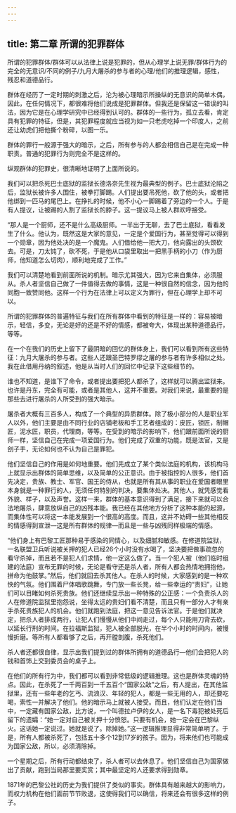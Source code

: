```yaml
---
---
---
```

title: 第二章 所谓的犯罪群体
---







所谓的犯罪群体/群体可以从法律上说是犯罪的，但从心理学上说无罪/群体行为的完全的无意识/不同的例子/九月大屠杀的参与者的心理/他们的推理逻辑，感性，残忍和道德品行。



群体在经历了一定时期的刺激之后，沦为被心理暗示所操纵的无意识的简单木偶，因此，在任何情况下，都很难将他们说成是犯罪群体。但我还是保留这一错误的叫法，因为它是在心理学研究中已经得到认可的。群体的一些行为，孤立去看，肯定具有犯罪的特征，但是，其犯罪程度就应当视为如一只老虎吃掉一个印度人，之前还让幼虎们把他撕个粉碎，以图一乐。

群体的罪行一般源于强大的暗示，之后，所有参与的人都会相信自己是在完成一种职责。普通的犯罪行为则完全不是这样的。

纵观群体的犯罪史，很清晰地证明了上面所说的。

我们可以把杀死巴士底狱的监狱长德洛奈先生视为最典型的例子。巴士底狱沦陷之后，监狱长被许多人围住，被拳打脚踢。人们提出要吊死他，砍了他的头，或者把他绑到一匹马的尾巴上。在挣扎的时候，他不小心一脚踢着了旁边的一个人。于是有人提议，让被踢的人割了监狱长的脖子。这一提议马上被人群欢呼接受。

“那人是一个厨师，还不是什么高级厨师。一半出于无聊，去了巴士底狱，看看发生了什么。他认为，既然这是大家的意见，一定是个爱国行为，甚至觉得可以得到一个勋章，因为他处决的是一个魔鬼。人们借给他一把大刀，他向露出的头颈砍去。可是，刀太钝了，砍不死，于是他从口袋里取出一把黑手柄的小刀（作为厨师，他知道怎么切肉），顺利地完成了工作。”

我们可以清楚地看到前面所说的机制。暗示尤其强大，因为它来自集体，必须服从。杀人者坚信自己做了一件值得去做的事情，这是一种很自然的信念，因为他的同胞一致赞同他。这样一个行为在法律上可以定义为罪行，但在心理学上却不可以。

所谓的犯罪群体的普遍特征与我们在所有群体中看到的特征是一样的：容易被暗示，轻信，多变，无论是好的还是不好的情感，都被夸大，体现出某种道德品行，等等。

在一个在我们的历史上留下了最阴暗的回忆的群体身上，我们可以看到所有这些特征：九月大屠杀的参与者。这些人还跟圣巴特罗缪之屠的参与者有许多相似之处。我在此借用丹纳的叙述，他是从当时人们的回忆中记录下这些细节的。

谁也不知道，是谁下了命令，或者提出要把犯人都杀了，这样就可以腾出监狱来。也许是丹东，完全有可能，或者是其他人，这并不重要。对我们来说，最重要的是那些去进行屠杀的人所受到的强大暗示。

屠杀者大概有三百多人，构成了一个典型的异质群体。除了极小部分的人是职业军人以外，他们主要是由不同行业的店铺老板和手工艺者组成的：皮匠，锁匠，制帽匠，泥水匠，职员，代理商，等等。在受到的暗示的影响下，他们跟前面所说的厨师一样，坚信自己在完成一项爱国行为。他们完成了双重的功能，既是法官，又是刽子手，无论如何也不认为自己是罪犯。

他们坚信自己的作用是如何地重要。他们先成立了某个类似法庭的机构，该机构马上就显示出群体的简单思维，以及简单的公正意识。由于被指控的人很多，他们首先决定，贵族、教士、军官、国王的侍从，也就是所有其从事的职业在爱国者眼里本身就是一种罪行的人，无须任何特别的判决，要集体处决。其他人，就凭感觉看外貌、样子，以及声誉。这样一来，群体的基本意识得到了满足，接下来就可以合法地屠杀，肆意放纵自己的凶残本能。我已经在其他地方分析了这种本能的起源，而集体性可以将这一本能发展到一个很高的高度。而且，这并不妨碍一些其他相反的情感得到宣泄—这是所有群体的规律—而且是一些与凶残同样极端的情感。

“他们身上有巴黎工匠那种易于感染的同情心，以及细腻和敏感。在修道院监狱，一名联盟卫兵听说被关押的犯人已经26个小时没有水喝了，坚决要把做事疏忽的看守杀掉，而且若不是犯人们求情，他一定这么做了。当一个犯人被（他们临时组建的法庭）宣布无罪的时候，无论是看守还是杀人者，所有人都会热情地拥抱他，拼命为他鼓掌。”然后，他们就回去杀其他人。在杀人的时候，大家感到的是一种欢快的气氛。他们围着尸体唱歌跳舞，专门放一些长凳，给一些幸运的“贵妇”，让她们可以目睹如何杀死贵族。他们还继续显示出一种特殊的公正感：一个负责杀人的人在修道院监狱里抱怨说，坐得太远的贵妇们看不清楚，而且只有一部分人才有亲手杀死贵族犯人的机会。他们就跑到法庭，把这一意见告诉法官。于是他们就决定，把杀人者排成两行，让犯人们慢慢从他们中间走过，每个人只能用刀背去砍，以延长行刑的时间。在拉福斯监狱，犯人被全部脱光，在半个小时的时间内，被慢慢折磨。等所有人都看够了之后，再开膛剖腹，杀死他们。

杀人者还都很自律，显示出我们提到过的群体所拥有的道德品行—他们会把犯人的钱和首饰上交到委员会的桌子上。

在他们的所有行为中，我们都可以看到非常低级的逻辑推理。这也是群体灵魂的特点。因此，在杀死了一千两百到一千五百个“国家公敌”之后，有人提出，在其他监狱里，还有一些年老的乞丐、流浪汉、年轻的犯人，都是一些无用的人，却还要吃喝，索性一并解决了他们。他的暗示马上就被人接受。而且，他们认定在他们当中，一定藏有国家公敌，比方说，一个叫德拉卢伊的女人，是一名下毒犯被处死后留下的遗孀：“她一定对自己被关押十分愤怒。只要有机会，她一定会在巴黎纵火。这话她一定说过。她就是说了。除掉她。”这一逻辑推理显得非常简单明了。于是，所有人都被杀死了，包括五十多个12到17岁的孩子。因为，将来他们也可能成为国家公敌，所以，必须清除掉。

一个星期之后，所有行动都结束了，杀人者可以去休息了。他们坚信自己为国家做出了贡献，跑到当局那里要奖赏；其中最坚定的人还要求得到勋章。

1871年的巴黎公社的历史为我们提供了类似的事实。群体具有越来越大的影响力，而权力机构在他们面前节节败退，这使得我们可以确信，将来还会有很多这样的例子。